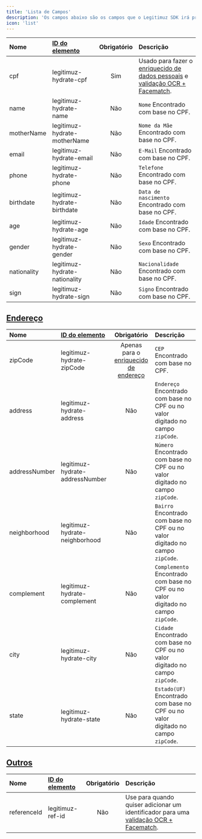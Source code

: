 ```yaml
---
title: 'Lista de Campos'
description: 'Os campos abaixo são os campos que o Legitimuz SDK irá preencher automaticamente basedo no CPF informado no campo cpf'
icon: 'list'
---
```


| Nome | [ID do elemento](https://developer.mozilla.org/pt-BR/docs/Web/HTML/Global_attributes/id) | Obrigatório | Descrição                                                                                                                  |
| :------------ | :--------------------------------------------------------------------------- | :---------: | :------------------------------------------------------------------------------------------------------------------------- |
| cpf           | legitimuz-hydrate-cpf |     Sim     | Usado para fazer o [enriquecido de dados pessoais](/sdk-reference/legitimuz/enrichment) e [validação OCR + Facematch](/sdk-reference/legitimuz/ocr-facematch). |
| name          | legitimuz-hydrate-name |     Não     | `Nome` Encontrado com base no CPF. |
| motherName    | legitimuz-hydrate-motherName |     Não     | `Nome da Mãe` Encontrado com base no CPF. |
| email         | legitimuz-hydrate-email |     Não     | `E-Mail` Encontrado com base no CPF. |
| phone         | legitimuz-hydrate-phone |     Não     | `Telefone` Encontrado com base no CPF. |
| birthdate     | legitimuz-hydrate-birthdate |     Não     | `Data de nascimento` Encontrado com base no CPF. |
| age           | legitimuz-hydrate-age |     Não     | `Idade` Encontrado com base no CPF. |
| gender        | legitimuz-hydrate-gender |     Não     | `Sexo` Encontrado com base no CPF. |
| nationality   | legitimuz-hydrate-nationality |     Não     | `Nacionalidade` Encontrado com base no CPF. |
| sign          | legitimuz-hydrate-sign |     Não     | `Signo` Encontrado com base no CPF. |

## [Endereço](#address)

| Nome | [ID do elemento](https://developer.mozilla.org/pt-BR/docs/Web/HTML/Global_attributes/id) | Obrigatório | Descrição |
| :--- | :--------------------------------------------------------------------------------------- | :---------: | :-------- |
| zipCode       | legitimuz-hydrate-zipCode | Apenas para o [enriquecido de endereço](/sdk-reference/legitimuz/address-enrichment) | `CEP` Encontrado com base no CPF. |
| address       | legitimuz-hydrate-address | Não | `Endereço` Encontrado com base no CPF ou no valor digitado no campo `zipCode`. |
| addressNumber | legitimuz-hydrate-addressNumber | Não | `Número` Encontrado com base no CPF ou no valor digitado no campo `zipCode`. |
| neighborhood  | legitimuz-hydrate-neighborhood | Não | `Bairro` Encontrado com base no CPF ou no valor digitado no campo `zipCode`. |
| complement    | legitimuz-hydrate-complement | Não | `Complemento` Encontrado com base no CPF ou no valor digitado no campo `zipCode`. |
| city          | legitimuz-hydrate-city | Não | `Cidade` Encontrado com base no CPF ou no valor digitado no campo `zipCode`.      |
| state         | legitimuz-hydrate-state | Não | `Estado(UF)` Encontrado com base no CPF ou no valor digitado no campo `zipCode`.  |

## [Outros](#others)

| Nome | [ID do elemento](https://developer.mozilla.org/pt-BR/docs/Web/HTML/Global_attributes/id) | Obrigatório | Descrição                                                                                                  |
| :------------ | :--------------------------------------------------------------------------- | :---------: | :--------------------------------------------------------------------------------------------------------- |
| referenceId   | legitimuz-ref-id                                                             |     Não     | Use para quando quiser adicionar um identificador para uma [validação OCR + Facematch](/sdk-reference/legitimuz/ocr-facematch). |


